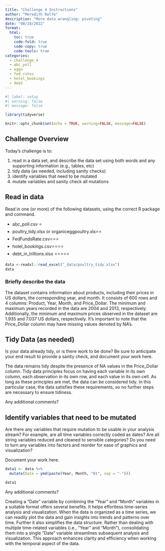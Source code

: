 ```yaml
---
title: "Challenge 4 Instructions"
author: "Meredith Rolfe"
description: "More data wrangling: pivoting"
date: "08/18/2022"
format:
  html:
    toc: true
    code-fold: true
    code-copy: true
    code-tools: true
categories:
  - challenge_4
  - abc_poll
  - eggs
  - fed_rates
  - hotel_bookings
  - debt
---
```


```r
#| label: setup
#| warning: false
#| message: false

library(tidyverse)

knitr::opts_chunk$set(echo = TRUE, warning=FALSE, message=FALSE)
```

## Challenge Overview

Today's challenge is to:

1)  read in a data set, and describe the data set using both words and any supporting information (e.g., tables, etc)
2)  tidy data (as needed, including sanity checks)
3)  identify variables that need to be mutated
4)  mutate variables and sanity check all mutations

## Read in data

Read in one (or more) of the following datasets, using the correct R package and command.

-   abc_poll.csv ⭐
-   poultry_tidy.xlsx or organiceggpoultry.xls⭐⭐
-   FedFundsRate.csv⭐⭐⭐
-   hotel_bookings.csv⭐⭐⭐⭐
-   debt_in_trillions.xlsx ⭐⭐⭐⭐⭐

```r
data <-readxl::read_excel("_data/poultry_tidy.xlsx")
data
```

### Briefly describe the data

The dataset contains information about products, including their prices in US dollars, the corresponding year, and month. It consists of 600 rows and 4 columns: Product, Year, Month, and Price_Dollar. The minimum and maximum years recorded in the data are 2004 and 2013, respectively. Additionally, the minimum and maximum prices observed in the dataset are 1.935 and 7.037 US dollars, respectively. It's important to note that the Price_Dollar column may have missing values denoted by NA's.

## Tidy Data (as needed)

Is your data already tidy, or is there work to be done? Be sure to anticipate your end result to provide a sanity check, and document your work here.

The data remains tidy despite the presence of NA values in the Price_Dollar column. Tidy data principles focus on having each variable in its own column, each observation in its own row, and each value in its own cell. As long as these principles are met, the data can be considered tidy. In this particular case, the data satisfies these requirements, so no further steps are necessary to ensure tidiness.

Any additional comments?

## Identify variables that need to be mutated

Are there any variables that require mutation to be usable in your analysis stream? For example, are all time variables correctly coded as dates? Are all string variables reduced and cleaned to sensible categories? Do you need to turn any variables into factors and reorder for ease of graphics and visualization?

Document your work here.

```r
data1 <- data %>%
  mutate(Date = ymd(paste(Year, Month, "01", sep = "-")))

data1
```

Any additional comments?

Creating a "Date" variable by combining the "Year" and "Month" variables in a suitable format offers several benefits. It helps effortless time-series analysis and visualization. When the data is organized as a time series, we can readily plot the data and gain insights into trends and patterns over time. Further it also simplifies the data structure. Rather than dealing with multiple time-related variables (i.e., "Year" and "Month"), consolidating them into a single "Date" variable streamlines subsequent analysis and visualization. This approach enhances clarity and efficiency when working with the temporal aspect of the data.
